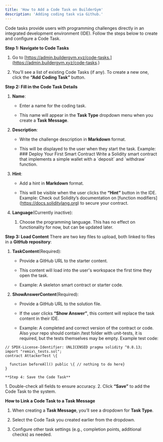 ```yaml
---
title: 'How to Add a Code Task on BuilderGym'
description: 'Adding coding task via Github.'
---
```


Code tasks provide users with programming challenges directly in an integrated development environment (IDE). Follow the steps below to create and configure a Code Task.

**Step 1: Navigate to Code Tasks**

1. Go to [https://admin.buildergym.xyz/code-tasks.](https://admin.buildergym.xyz/code-tasks.)

2. You’ll see a list of existing Code Tasks (if any). To create a new one, click the **“Add**
   **Coding Task”** button.

**Step 2: Fill in the Code Task Details**

1. **Name**:

   * Enter a name for the coding task.

   * This name will appear in the **Task Type** dropdown menu when you create a **Task**
     **Message**.

2. **Description**:

   * Write the challenge description in **Markdown** format.

   * This will be displayed to the user when they start the task.
     Example:
     &#x20;    \### Deploy Your First Smart Contract
     &#x20;    Write a Solidity smart contract that implements a simple wallet
     &#x20;    with a \`deposit\` and \`withdraw\` function.

3. **Hint**:

   * Add a hint in **Markdown** format.

   * This will be visible when the user clicks the **“Hint”** button in the IDE.
     Example:
     &#x20;    Check out Solidity’s documentation on \[function
     &#x20;    modifiers]\(https://docs.soliditylang.org) to secure your
     &#x20;    contract.

4. **Language**(Currently inactive):

   1. Choose the programming language. This has no effect on functionality for now, but can be updated later.

**Step 3: Load Content**
There are two key files to upload, both linked to files in a **GitHub repository**:

1. **TaskContent**(Required):

   * Provide a GitHub URL to the starter content.

   * This content will load into the user's workspace the first time they open the task.

   * Example: A skeleton smart contract or starter code.

2. **ShowAnswerContent**(Required):

   * Provide a GitHub URL to the solution file.

   * If the user clicks **“Show Answer”**, this content will replace the task content in
     their IDE.

   * Example: A completed and correct version of the contract or code.
     Also your repo should contain /test folder with unit-tests, it is required, but the tests themselves may be empty. Example test code:

```solidity
// SPDX-License-Identifier: UNLICENSED pragma solidity ^0.8.13;
import "remix\_tests.sol";
contract AttackerTest \{

  function beforeAll() public \{ // nothing to do here}
}

**Step 4: Save the Code Task**
```

1\. Double-check all fields to ensure accuracy.
2\. Click **“Save”** to add the Code Task to the system.

**How to Link a Code Task to a Task Message**

1. When creating a **Task Message**, you’ll see a dropdown for **Task Type**.

2. Select the Code Task you created earlier from the dropdown.

3. Configure other task settings (e.g., completion points, additional checks)
   as needed.